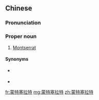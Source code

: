 ==Chinese==
{{zh-forms|gloss=-}}

===Pronunciation===
{{zh-pron
|m=Méngtèsāilātè
|c=mung4 dak6 sak1 laai1 dak6
|mn=qz:Bông-tia̍k-sài-la-tia̍k/xm,zz:Bông-te̍k-sài-la-te̍k
|cat=pn
}}

===Proper noun===
{{zh-proper noun}}

# {{lb|zh|Mainland China}} [[Montserrat]]

====Synonyms====
* {{qualifier|Taiwan}} {{zh-l|蒙哲臘}}
* {{zh-l|蒙塞拉特}}

[[fr:蒙特塞拉特]]
[[mg:蒙特塞拉特]]
[[zh:蒙特塞拉特]]